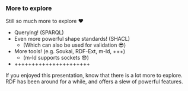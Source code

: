 ### More to explore

Still so much more to explore &#10084;

- Querying! (SPARQL)
- Even more powerful shape standards! (SHACL)
  - (Which can also be used for validation 😎)
- More tools! (e.g. Soukai, RDF-Ext, m-ld, +++)
  - (m-ld supports sockets 😎)
- ++++++++++++++++++++++

<aside className="notes">
    If you enjoyed this presentation, know that there is a lot more to explore. RDF has been around for a while, and
    offers a slew of powerful features.
</aside>
